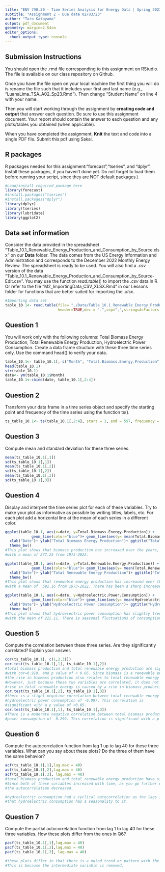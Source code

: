 ```yaml
---
title: "ENV 790.30 - Time Series Analysis for Energy Data | Spring 2023"
subtitle: "Assignment 2 - Due date 02/03/23"
author: "Taro Katayama"
output: pdf_document
geometry: margin=2.54cm
editor_options: 
  chunk_output_type: console
---
```


## Submission Instructions

You should open the .rmd file corresponding to this assignment on RStudio. The file is available on our class repository on Github.   

Once you have the file open on your local machine the first thing you will do is rename the file such that it includes your first and last name (e.g., "LuanaLima_TSA_A02_Sp23.Rmd"). Then change "Student Name" on line 4 with your name. 

Then you will start working through the assignment by  **creating code and output** that answer each question. Be sure to use this assignment document. Your report should contain the answer to each question and any plots/tables you obtained (when applicable).

When you have completed the assignment, **Knit** the text and code into a single PDF file. Submit this pdf using Sakai. 

## R packages

R packages needed for this assignment:"forecast","tseries", and "dplyr". Install these packages, if you haven't done yet. Do not forget to load them before running your script, since they are NOT default packages.\\

```r
#Load/install required package here
library(forecast)
#install.packages("tseries")
#install.packages("dplyr")
library(dplyr)
library(tseries)
library(lubridate)
library(ggplot2)
```


## Data set information  

Consider the data provided in the spreadsheet "Table_10.1_Renewable_Energy_Production_and_Consumption_by_Source.xlsx" on our **Data** folder. The data comes from the US Energy Information and Administration and corresponds to the December 2022 Monthly Energy Review. The spreadsheet is ready to be used. You will also find a $.csv$ version of the data "Table_10.1_Renewable_Energy_Production_and_Consumption_by_Source-Edit.csv". You may use the function $read.table()$ to import the $.csv$ data in R. Or refer to the file "M2_ImportingData_CSV_XLSX.Rmd" in our Lessons folder for functions that are better suited for importing the $.xlsx$.

```r
#Importing data set
table_10.1<- read.table(file= "./Data/Table_10.1_Renewable_Energy_Production_and_Consumption_by_Source-Edit.csv",
                        header=TRUE,dec = ".",sep=",",stringsAsFactors = TRUE)
```


## Question 1
You will work only with the following columns: Total Biomass Energy Production, Total Renewable Energy Production, Hydroelectric Power Consumption. Create a data frame structure with these three time series only. Use the command head() to verify your data.

```r
table_10.1<- table_10.1[, c("Month", "Total.Biomass.Energy.Production", "Total.Renewable.Energy.Production", "Hydroelectric.Power.Consumption")]
head(table_10.1)
str(table_10.1)
date<- ym(table_10.1$Month)
table_10.1<-cbind(date, table_10.1[,2:4])
```


## Question 2
Transform your data frame in a time series object and specify the starting point and frequency of the time series using the function ts().

```r
ts_table_10.1<- ts(table_10.1[,2:4], start = 1, end = 597, frequency = 12)
```


## Question 3
Compute mean and standard deviation for these three series.

```r
mean(ts_table_10.1[,1])
sd(ts_table_10.1[,1])
mean(ts_table_10.1[,2])
sd(ts_table_10.1[,2])
mean(ts_table_10.1[,3])
sd(ts_table_10.1[,3])
```


## Question 4
Display and interpret the time series plot for each of these variables. Try to make your plot as informative as possible by writing titles, labels, etc. For each plot add a horizontal line at the mean of each series in a different color.

```r
ggplot(table_10.1, aes(x=date, y=Total.Biomass.Energy.Production)) +
            geom_line(color="blue")+ geom_line(aes(y= mean(Total.Biomass.Energy.Production)), color = "red")+
  xlab("Date")+ ylab("Total Biomass Energy Production")+ ggtitle("Total Biomass Energy Production (Jan 1973- Sep 2022)")+
  theme_bw()
#This plot shows that biomass production has increased over the years, 
#with a mean of 277.25 from 1973-2022.

ggplot(table_10.1, aes(x=date, y=Total.Renewable.Energy.Production)) +
            geom_line(color="blue")+ geom_line(aes(y= mean(Total.Renewable.Energy.Production)), color = "purple")+
  xlab("Date")+ ylab("Total Renewable Energy Production")+ ggtitle("Total Renewable Energy Production (Jan 1973- Sep 2022)")+
  theme_bw()
#This plot shows that renewable energy production has increased over the years,
#with a mean of  592.16 from 1973-2022. There has been a sharp increase from roughly the year 2010.

ggplot(table_10.1, aes(x=date, y=Hydroelectric.Power.Consumption)) +
            geom_line(color="blue")+ geom_line(aes(y= mean(Hydroelectric.Power.Consumption)), color = "green")+
  xlab("Date")+ ylab("Hydroelectric Power Consumption")+ ggtitle("Hydroelectric Power Consumption (Jan 1973- Sep 2022)")+
  theme_bw()
#This plot shows that hydroelectric power consumption has slightly trended down from 1973-2022, 
#with the mean of 225.11. There is seasonal fluctuations of consumption. 
```


## Question 5
Compute the correlation between these three series. Are they significantly correlated? Explain your answer.

```r
cor(ts_table_10.1[, c(1,2,3)])
cor.test(ts_table_10.1[,1], ts_table_10.1[,2])
#total biomass production and total renewable energy production are significantly correlated, 
#with cor=0.919, and p value of < 0.05. Since biomass is a renewable energy source, 
#the rise in biomass production also relates to total renewable energy production. 
#However, just because these two variables are correlated, it does not mean that the
#rise in total renewable energy is caused by a rise in biomass production.
cor.test(ts_table_10.1[,2], ts_table_10.1[,3])
#there is a slight negative correlation between total renewable energy production and
#hydroelectric power consumption of -0.097. This correlation is
#significant with a p value of <0.05. 
cor.test(ts_table_10.1[,1], ts_table_10.1[,3])
#There is a moderate negative correlation between total biomass production and hydroelectric
#power consumption of -0.299. This correlation is significant with a p value of <0.05. 
```


## Question 6
Compute the autocorrelation function from lag 1 up to lag 40 for these three variables. What can you say about these plots? Do the three of them have the same behavior?

```r
acf(ts_table_10.1[,1],lag.max = 40)
acf(ts_table_10.1[,2],lag.max = 40)
acf(ts_table_10.1[,3], lag.max = 40)
#total biomass production and total renewable energy production have similar behaviors. 
#Since both of these variables increased with time, as you go further out in the lag, 
#the autocorrelation decreased. 

#hydroelectric consumption had a cyclical autocorrelation as the lags increased. This means 
#that hydroelectric consumption has a seasonality to it. 
```


## Question 7
Compute the partial autocorrelation function from lag 1 to lag 40 for these three variables. How these plots differ from the ones in Q6?

```r
pacf(ts_table_10.1[,1],lag.max = 40)
pacf(ts_table_10.1[,2],lag.max = 40)
pacf(ts_table_10.1[,3], lag.max = 40)

#these plots differ in that there is a muted trend or pattern with the pacf compared to acf. 
#This is because the intermediate variable is removed.
```


